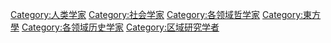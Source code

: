 {{Commonscat|Orientalists}}


[[Category:人类学家|Category:人类学家]]
[[Category:社会学家|Category:社会学家]]
[[Category:各领域哲学家|Category:各领域哲学家]]
[[Category:東方學|Category:東方學]]
[[Category:各领域历史学家‎|Category:各领域历史学家‎]]
[[Category:区域研究学者|Category:区域研究学者]]